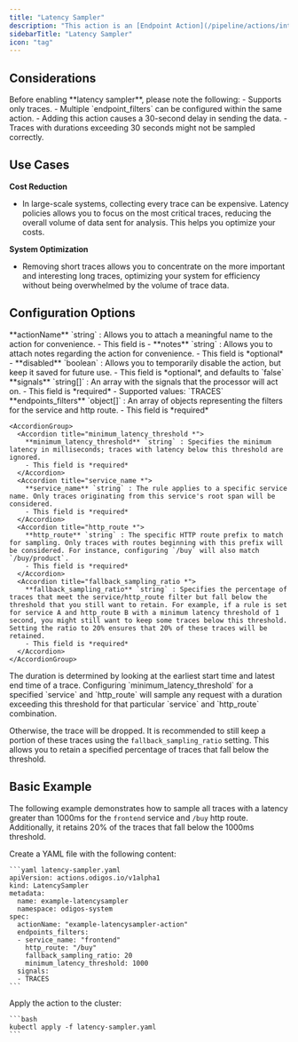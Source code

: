 ```yaml
---
title: "Latency Sampler"
description: "This action is an [Endpoint Action](/pipeline/actions/introduction#scope-categories) that samples traces based on span attributes values."
sidebarTitle: "Latency Sampler"
icon: "tag"
---
```



<BetaWarning />

## Considerations

<Warning>
  Before enabling **latency sampler**, please note the following:
  - Supports only traces.
  - Multiple `endpoint_filters` can be configured within the same action.
  - Adding this action causes a 30-second delay in sending the data.
  - Traces with durations exceeding 30 seconds might not be sampled correctly.
</Warning>

## Use Cases

**Cost Reduction**

- In large-scale systems, collecting every trace can be expensive. Latency policies allows you to focus on the most critical traces, reducing the overall volume of data sent for analysis. This helps you optimize your costs.

**System Optimization**

- Removing short traces allows you to concentrate on the more important and interesting long traces, optimizing your system for efficiency without being overwhelmed by the volume of trace data.

## Configuration Options

<AccordionGroup>
  <Accordion title="actionName">
    **actionName** `string` : Allows you to attach a meaningful name to the action for convenience.
    - This field is
    - <AssumeNoMeaning />
  </Accordion>
  <Accordion title="notes">
    **notes** `string` : Allows you to attach notes regarding the action for convenience.
    - This field is *optional*
    - <AssumeNoMeaning />
  </Accordion>
  <Accordion title="disabled">
    **disabled** `boolean` : Allows you to temporarily disable the action, but keep it saved for future use.
    - This field is *optional*, and defaults to `false`
  </Accordion>
  <Accordion title="signals *">
    **signals** `string[]` : An array with the signals that the processor will act on.
    - This field is *required*
    - Supported values: `TRACES`
  </Accordion>
  <Accordion title="endpoints_filters *">
    **endpoints_filters** `object[]` : An array of objects representing the filters for the service and http route.
    - This field is *required*

    <AccordionGroup>
      <Accordion title="minimum_latency_threshold *">
        **minimum_latency_threshold** `string` : Specifies the minimum latency in milliseconds; traces with latency below this threshold are ignored.
        - This field is *required*
      </Accordion>
      <Accordion title="service_name *">
        **service_name** `string` : The rule applies to a specific service name. Only traces originating from this service's root span will be considered.
        - This field is *required*
      </Accordion>
      <Accordion title="http_route *">
        **http_route** `string` : The specific HTTP route prefix to match for sampling. Only traces with routes beginning with this prefix will be considered. For instance, configuring `/buy` will also match `/buy/product`.
        - This field is *required*
      </Accordion>
      <Accordion title="fallback_sampling_ratio *">
        **fallback_sampling_ratio** `string` : Specifies the percentage of traces that meet the service/http_route filter but fall below the threshold that you still want to retain. For example, if a rule is set for service A and http_route B with a minimum latency threshold of 1 second, you might still want to keep some traces below this threshold. Setting the ratio to 20% ensures that 20% of these traces will be retained.
        - This field is *required*
      </Accordion>
    </AccordionGroup>
  </Accordion>
</AccordionGroup>

<Info>
  The duration is determined by looking at the earliest start time and latest end time of a trace. Configuring `minimum_latency_threshold` for a specified `service` and `http_route` will sample any request with a duration exceeding this threshold for that particular `service` and `http_route` combination.

  Otherwise, the trace will be dropped. It is recommended to still keep a portion of these traces using the `fallback_sampling_ratio` setting. This allows you to retain a specified percentage of traces that fall below the threshold.
</Info>

## Basic Example

The following example demonstrates how to sample all traces with a latency greater than 1000ms for the `frontend` service and `/buy` http route. Additionally, it retains 20% of the traces that fall below the 1000ms threshold.

<Steps>
  <Step>
    Create a YAML file with the following content:

    ```yaml latency-sampler.yaml
    apiVersion: actions.odigos.io/v1alpha1
    kind: LatencySampler
    metadata:
      name: example-latencysampler
      namespace: odigos-system
    spec:
      actionName: "example-latencysampler-action"
      endpoints_filters:
      - service_name: "frontend"
        http_route: "/buy"
        fallback_sampling_ratio: 20
        minimum_latency_threshold: 1000
      signals:
      - TRACES
    ```
  </Step>
  <Step>
    Apply the action to the cluster:

    ```bash
    kubectl apply -f latency-sampler.yaml
    ```
  </Step>
</Steps>
